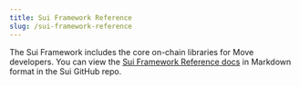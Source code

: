 ---
title: Sui Framework Reference
slug: /sui-framework-reference
---

The Sui Framework includes the core on-chain libraries for Move developers. You can view the [Sui Framework Reference docs](https://github.com/MystenLabs/sui/tree/main/crates/sui-framework/docs) in Markdown format in the Sui GitHub repo.
